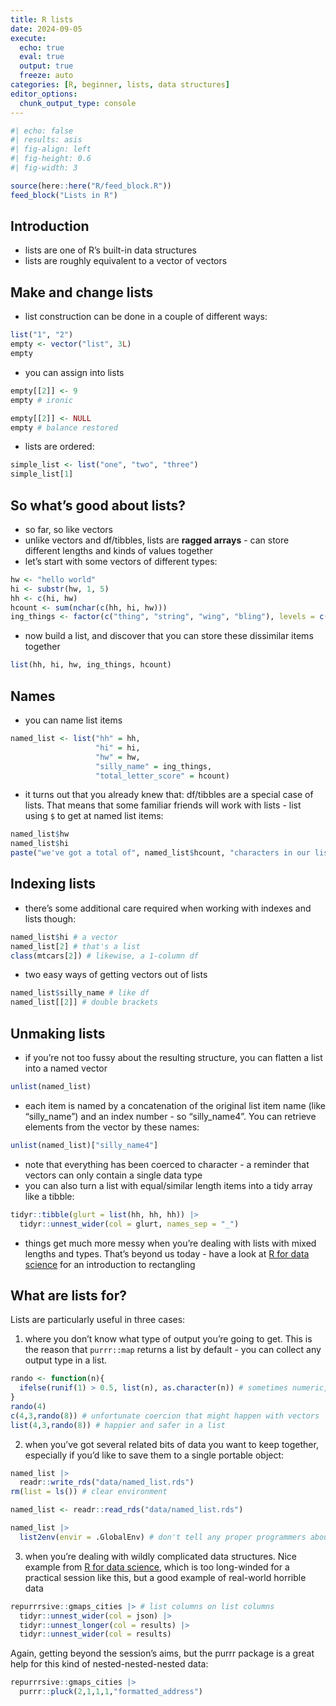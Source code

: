 ---
title: R lists
date: 2024-09-05
execute: 
  echo: true
  eval: true
  output: true
  freeze: auto
categories: [R, beginner, lists, data structures]
editor_options: 
  chunk_output_type: console
---

```{r}
#| echo: false
#| results: asis
#| fig-align: left
#| fig-height: 0.6
#| fig-width: 3

source(here::here("R/feed_block.R"))
feed_block("Lists in R")
```

## Introduction

* lists are one of R's built-in data structures
* lists are roughly equivalent to a vector of vectors

## Make and change lists
+ list construction can be done in a couple of different ways:
```{r}
list("1", "2")
empty <- vector("list", 3L)
empty
```

+ you can assign into lists
```{r}
empty[[2]] <- 9
empty # ironic

empty[[2]] <- NULL
empty # balance restored
```

+ lists are ordered:

```{r}
simple_list <- list("one", "two", "three")
simple_list[1]
```

## So what's good about lists?
+ so far, so like vectors
+ unlike vectors and df/tibbles, lists are **ragged arrays** - can store different lengths and kinds of values together
+ let's start with some vectors of different types:
```{r}
hw <- "hello world"
hi <- substr(hw, 1, 5)
hh <- c(hi, hw)
hcount <- sum(nchar(c(hh, hi, hw)))
ing_things <- factor(c("thing", "string", "wing", "bling"), levels = c("wing", "bling", "string", "thing"))
```

+ now build a list, and discover that you can store these dissimilar items together
```{r}
list(hh, hi, hw, ing_things, hcount)
```

## Names

+ you can name list items

```{r}

named_list <- list("hh" = hh, 
                   "hi" = hi, 
                   "hw" = hw, 
                   "silly_name" = ing_things,
                   "total_letter_score" = hcount)
```

+ it turns out that you already knew that: df/tibbles are a special case of lists. That means that some familiar friends will work with lists - list using `$` to get at named list items:

```{r}
named_list$hw
named_list$hi
paste("we've got a total of", named_list$hcount, "characters in our list, including", named_list$silly_name)
```

## Indexing lists

+ there's some additional care required when working with indexes and lists though:
```{r}
named_list$hi # a vector
named_list[2] # that's a list
class(mtcars[2]) # likewise, a 1-column df
```

+ two easy ways of getting vectors out of lists
```{r}
named_list$silly_name # like df
named_list[[2]] # double brackets
```

## Unmaking lists

+ if you're not too fussy about the resulting structure, you can flatten a list into a named vector

```{r}
unlist(named_list)
```

+ each item is named by a concatenation of the original list item name (like "silly_name") and an index number - so "silly_name4". You can retrieve elements from the vector by these names:

```{r}
unlist(named_list)["silly_name4"]
```

+ note that everything has been coerced to character - a reminder that vectors can only contain a single data type 
+ you can also turn a list with equal/similar length items into a tidy array like a tibble:

```{r}
tidyr::tibble(glurt = list(hh, hh, hh)) |>
  tidyr::unnest_wider(col = glurt, names_sep = "_")
```

+ things get much more messy when you're dealing with lists with mixed lengths and types. That's beyond us today - have a look at [R for data science](https://r4ds.hadley.nz/rectangling) for an introduction to rectangling

## What are lists for?

Lists are particularly useful in three cases:

1. where you don't know what type of output you're going to get. This is the reason that `purrr::map` returns a list by default - you can collect any output type in a list.

```{r}
rando <- function(n){
  ifelse(runif(1) > 0.5, list(n), as.character(n)) # sometimes numeric, sometimes char
}
rando(4)
c(4,3,rando(8)) # unfortunate coercion that might happen with vectors
list(4,3,rando(8)) # happier and safer in a list
```

2. when you've got several related bits of data you want to keep together, especially if you'd like to save them to a single portable object:

```{r}
named_list |>
  readr::write_rds("data/named_list.rds")
rm(list = ls()) # clear environment

named_list <- readr::read_rds("data/named_list.rds")

named_list |>
  list2env(envir = .GlobalEnv) # don't tell any proper programmers about this
```

3. when you're dealing with wildly complicated data structures. Nice example from [R for data science](https://r4ds.hadley.nz/rectangling#deeply-nested), which is too long-winded for a practical session like this, but a good example of real-world horrible data

```{r}
repurrrsive::gmaps_cities |> # list columns on list columns
  tidyr::unnest_wider(col = json) |>
  tidyr::unnest_longer(col = results) |>
  tidyr::unnest_wider(col = results) 
```

Again, getting beyond the session's aims, but the purrr package is a great help for this kind of nested-nested-nested data:

```{r}
repurrrsive::gmaps_cities |>
  purrr::pluck(2,1,1,1,"formatted_address")
```


